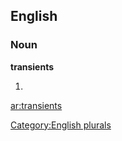 
==English==

===Noun===
'''transients'''

# {{plural of|[[transient]]}}

[[Category:English plurals]]

[[ar:transients]]